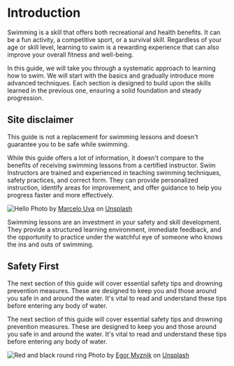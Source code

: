 
# Introduction

Swimming is a skill that offers both recreational and health benefits. It can be a fun activity, a competitive sport, or a survival skill. Regardless of your age or skill level, learning to swim is a rewarding experience that can also improve your overall fitness and well-being.


In this guide, we will take you through a systematic approach to learning how to swim. We will start with the basics and gradually introduce more advanced techniques. Each section is designed to build upon the skills learned in the previous one, ensuring a solid foundation and steady progression.

## Site disclaimer

<Callout type="warning" emoji="⚠️">
  This guide is not a replacement for swimming lessons and doesn't guarantee you to be
  safe while swimming.
</Callout>

While this guide offers a lot of information, it doesn't compare to the benefits of receiving swimming lessons from a certified instructor. Swim Instructors are trained and experienced in teaching swimming techniques, safety practices, and correct form. They can provide personalized instruction, identify areas for improvement, and offer guidance to help you progress faster and more effectively. 

<Image src="/images/pool.jpg" alt="Hello" width={500} height={500} /> Photo by [Marcelo Uva](https://unsplash.com/@marcelouva?utm_source=FindImage&utm_medium=referral) on [Unsplash](https://unsplash.com/?utm_source=FindImage&utm_medium=referral)

Swimming lessons are an investment in your safety and skill development. They provide a structured learning environment, immediate feedback, and the opportunity to practice under the watchful eye of someone who knows the ins and outs of swimming. 

## Safety First

The next section of this guide will cover essential safety tips and drowning prevention measures. These are designed to keep you and those around you safe in and around the water. It's vital to read and understand these tips before entering any body of water. 

The next section of this guide will cover essential safety tips and drowning prevention measures. These are designed to keep you and those around you safe in and around the water. It's vital to read and understand these tips before entering any body of water.

![Red and black round ring](https://images.unsplash.com/photo-1626095824320-35bb3d664b97?crop=entropy&cs=tinysrgb&fit=max&fm=jpg&ixid=M3w0NDgzMDl8MHwxfHNlYXJjaHwzfHxzd2ltbWluZyUyMHNhZmV0eXxlbnwwfHx8fDE2ODY0OTg5MzB8MA&ixlib=rb-4.0.3&q=80&w=400)
Photo by [Egor Myznik](https://unsplash.com/@vonshnauzer?utm_source=FindImage&utm_medium=referral) on [Unsplash](https://unsplash.com/?utm_source=FindImage&utm_medium=referral)